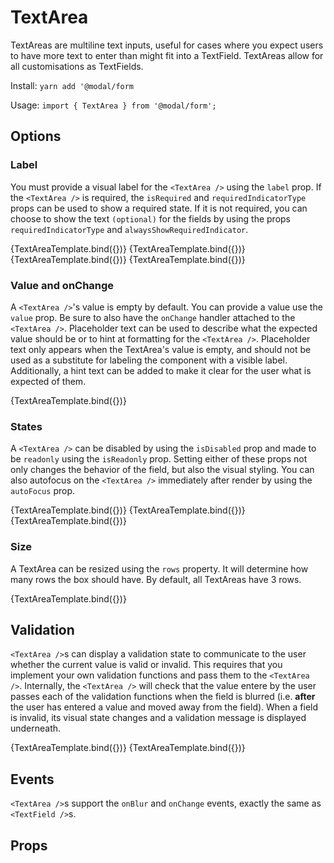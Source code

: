 
<Meta title="Components/Form/TextArea" component={TextArea} />

# TextArea

TextAreas are multiline text inputs, useful for cases where you expect users to have more text to enter than might fit into a TextField. TextAreas allow for all customisations as TextFields.

Install: `yarn add '@modal/form`

Usage: `import { TextArea } from '@modal/form';`

## Options

### Label

You must provide a visual label for the `<TextArea />` using the `label` prop. If the `<TextArea />` is required, the `isRequired` and `requiredIndicatorType` props can be used to show a required state. If it is not required, you can choose to show the text `(optional)` for the fields by using the props `requiredIndicatorType` and `alwaysShowRequiredIndicator`.

<Canvas>
  <Story name="Label" args={{ label: 'Enter your message' }}>
    {TextAreaTemplate.bind({})}
  </Story>
  <Story
    name="Required with icon"
    args={{ label: 'Enter your message', isRequired: true }}
  >
    {TextAreaTemplate.bind({})}
  </Story>
  <Story
    name="Required with text"
    args={{
      label: 'Enter your message',
      isRequired: true,
      requiredIndicatorType: 'text'
    }}
  >
    {TextAreaTemplate.bind({})}
  </Story>
  <Story
    name="Optional with text"
    args={{
      label: 'Enter your message',
      alwaysShowRequiredIndicator: true,
      requiredIndicatorType: 'text'
    }}
  >
    {TextAreaTemplate.bind({})}
  </Story>
</Canvas>

### Value and onChange

A `<TextArea />`'s value is empty by default. You can provide a value use the `value` prop. Be sure to also have the `onChange` handler attached to the `<TextArea />`. Placeholder text can be used to describe what the expected value should be or to hint at formatting for the `<TextArea />`. Placeholder text only appears when the TextArea's value is empty, and should not be used as a substitute for labeling the component with a visible label. Additionally, a hint text can be added to make it clear for the user what is expected of them.

<Canvas>
  <Story
    name="Placeholder"
    args={{
      label: 'Enter your message',
      placeholder: 'Please tell us what is on your mind',
      hint: 'Your message is very important to us'
    }}
  >
    {TextAreaTemplate.bind({})}
  </Story>
</Canvas>

### States

A `<TextArea />` can be disabled by using the `isDisabled` prop and made to be `readonly` using the `isReadonly` prop. Setting either of these props not only changes the behavior of the field, but also the visual styling. You can also autofocus on the `<TextArea />` immediately after render by using the `autoFocus` prop.

<Canvas>
  <Story
    name="Disabled"
    args={{ label: 'Enter your message', isDisabled: true }}
  >
    {TextAreaTemplate.bind({})}
  </Story>
  <Story
    name="Readonly"
    args={{
      label: 'Enter your message',
      isReadonly: true,
      value:
        "Open your eyes / Look up to the skies and see / I'm just a poor boy, I need no sympathy / Because I'm easy come, easy go / Little high, little low / Any way the wind blows / Doesn't really matter to me, to me"
    }}
  >
    {TextAreaTemplate.bind({})}
  </Story>
  <Story
    name="Autofocus"
    args={{ label: 'Enter your message', autoFocus: true, value: 'Carry on, carry on as if nothing really matters' }}
  >
    {TextAreaTemplate.bind({})}
  </Story>
</Canvas>

### Size

A TextArea can be resized using the `rows` property. It will determine how many rows the box should have. By default, all TextAreas have 3 rows.

<Canvas>
  <Story name="Rows" args={{ label: 'Enter your message', rows: 10 }}>
    {TextAreaTemplate.bind({})}
  </Story>
</Canvas>

## Validation

`<TextArea />`s can display a validation state to communicate to the user whether the current value is valid or invalid. This requires that you implement your own validation functions and pass them to the `<TextArea />`. Internally, the `<TextArea />` will check that the value entere by the user passes each of the validation functions when the field is blurred (i.e. **after** the user has entered a value and moved away from the field). When a field is invalid, its visual state changes and a validation message is displayed underneath.

<Canvas>
  <Story
    name="Single validation"
    args={{
      label: 'This is required',
      isRequired: true,
      hint: 'Click on it and then away without entering anything',
      validations: [isEmpty]
    }}
  >
    {TextAreaTemplate.bind({})}
  </Story>
  <Story
    name="Multiple validations"
    args={{
      label: 'This is required and you must enter exactly the word "booyah"',
      isRequired: true,
      validations: [isEmpty, isExactly('booyah')]
    }}
  >
    {TextAreaTemplate.bind({})}
  </Story>
</Canvas>

## Events

`<TextArea />`s support the `onBlur` and `onChange` events, exactly the same as `<TextField />`s.

## Props

<ArgsTable of={TextArea} />
